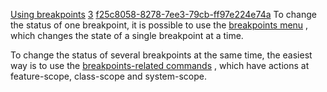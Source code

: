 [[Property:title|Using breakpoints]]
[[Property:weight|3]]
[[Property:uuid|f25c8058-8278-7ee3-79cb-ff97e224e74a]]
To change the status of one breakpoint, it is possible to use the [[Breakpoint editing|breakpoints menu]] , which changes the state of a single breakpoint at a time. 

To change the status of several breakpoints at the same time, the easiest way is to use the [[Breakpoint commands|breakpoints-related commands]] , which have actions at feature-scope, class-scope and system-scope. 

{{seealso|<br/>
[[Running an application|Running an application]]  <br/>
[[Interrupting an application|Interrupting an application]]  <br/>
[[Breakpoints|Breakpoints reference]]  }}





